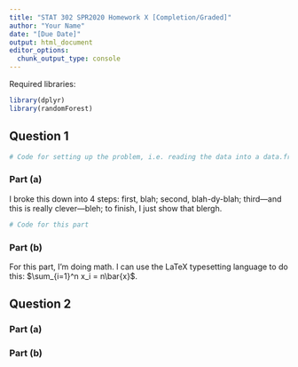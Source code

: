 ```yaml
---
title: "STAT 302 SPR2020 Homework X [Completion/Graded]"
author: "Your Name"
date: "[Due Date]"
output: html_document
editor_options: 
  chunk_output_type: console
---
```


Required libraries:
```r
library(dplyr)
library(randomForest)
```

## Question 1

```r
# Code for setting up the problem, i.e. reading the data into a data.frame
```

### Part (a)

I broke this down into 4 steps: first, blah; second, blah-dy-blah; third---and this is really clever---bleh; to finish, I just show that blergh.
```r
# Code for this part
```

### Part (b)

For this part, I'm doing math. I can use the LaTeX typesetting language to do this: $\sum_{i=1}^n x_i = n\bar{x}$.

## Question 2

### Part (a)

### Part (b)
